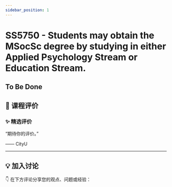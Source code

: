 ```yaml
---
sidebar_position: 1
---
```



# SS5750 - Students may obtain the MSocSc degree by studying in either Applied Psychology Stream or Education Stream.

## To Be Done

## **💬 课程评价**

### ✨ **精选评价**
<div className={commentStyles.commentBox}>
    <p className={commentStyles.commentText}>
        “期待你的评价。”
    </p>
    <p className={commentStyles.commentAuthor}>—— CityU</p>
</div>

---

## **💡 加入讨论**

👇 在下方评论分享您的观点、问题或经验：
<Utterances />
